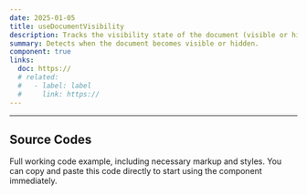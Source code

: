 ```yaml
---
date: 2025-01-05
title: useDocumentVisibility
description: Tracks the visibility state of the document (visible or hidden), useful for pausing tasks when tab is inactive.
summary: Detects when the document becomes visible or hidden.
component: true
links:
  doc: https://
  # related:
  #   - label: label
  #     link: https://
---
```


---

## Source Codes

Full working code example, including necessary markup and styles.
You can copy and paste this code directly to start using the component immediately.

<SourceCodes name="use-document-visibility" />
